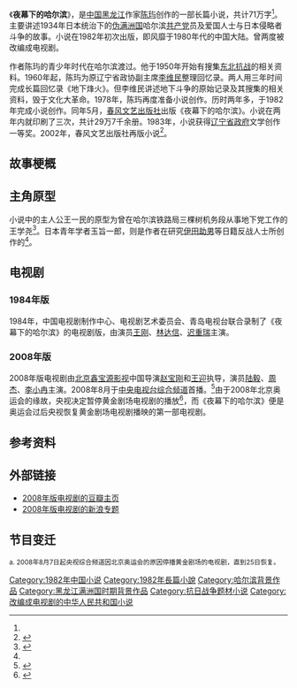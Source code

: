 《'''夜幕下的哈尔滨'''》，是[[中国|中国]][[黑龙江省|黑龙江]]作家[[陈玙_(作家)|陈玙]]创作的一部长篇小说，共计71万字<ref name="a1"/>。主要讲述1934年日本统治下的[[伪满洲国|伪满洲国]]哈尔滨[[共产党|共产党]]员及爱国人士与日本侵略者斗争的故事。小说在1982年初次出版，即风靡于1980年代的中国大陆。曾两度被改编成电视剧。

作者陈玙的青少年时代在哈尔滨渡过。他于1950年开始有搜集[[东北抗战|东北抗战]]的相关资料。1960年起，陈玙为原辽宁省政协副主席[[李维民|李维民]]整理回忆录。两人用三年时间完成长篇回忆录《地下烽火》。但李维民讲述地下斗争的原始记录及其搜集的相关资料，毁于文化大革命。1978年，陈玙再度准备小说创作。历时两年多，于1982年完成小说创作。同年5月，[[春风文艺出版社|春风文艺出版社]]出版《夜幕下的哈尔滨》。小说在两年内就印刷了三次，共计29万7千余册。1983年，小说获得[[辽宁省人民政府|辽宁省政府]]文学创作一等奖。2002年，春风文艺出版社再版小说<ref name="a1">{{Cite web |url=http://news.sina.com.cn/o/2005-04-29/09385782916s.shtml |title=陈玙和《夜幕下的哈尔滨》 |accessdate=2019-07-11 |author=张存 |date=2005-04-29 |work= |publisher=新浪网，来源：千华网-鞍山日报 |language=Zh-hans |archive-date=2021-01-17 |archive-url=https://web.archive.org/web/20210117195504/http://news.sina.com.cn/o/2005-04-29/09385782916s.shtml |dead-url=no }}</ref>。

== 故事梗概 ==

== 主角原型 ==

小说中的主人公王一民的原型为曾在哈尔滨铁路局三棵树机务段从事地下党工作的王学尧<ref>{{Cite web |url=http://news.my399.com/system/20110930/000251505.html |title=《夜幕下的哈尔滨》王一民原型王学尧事迹揭秘 |access-date=2013-12-26 |archive-date=2020-11-01 |archive-url=https://web.archive.org/web/20201101052520/http://news.my399.com/system/20110930/000251505.html |dead-url=no }}</ref>。日本青年学者玉旨一郎，则是作者在研究[[伊田助男|伊田助男]]等日籍反战人士所创作的<ref name="a1"/>。

== 电视剧 ==

=== 1984年版 ===
1984年，中国电视剧制作中心、电视剧艺术委员会、青岛电视台联合录制了《夜幕下的哈尔滨》的电视剧版，由演员[[王刚|王刚]]、[[林达信|林达信]]、[[迟重瑞|迟重瑞]]主演。

=== 2008年版 ===
2008年版电视剧由[[北京鑫宝源影视|北京鑫宝源影视]]中国导演[[赵宝刚|赵宝刚]]和[[王迎|王迎]]执导，演员[[陆毅|陆毅]]、[[周杰|周杰]]、[[李小冉|李小冉]]主演。2008年8月于[[中央电视台综合频道|中央电视台综合频道]]首播。<ref>{{Cite web |url=http://ent.sina.com.cn/v/m/p/2008-08-28/16292148506.shtml |title=《夜幕》央视热播 赵宝刚5年磨一剑 |access-date=2013-12-26 |archive-date=2020-11-01 |archive-url=https://web.archive.org/web/20201101052521/http://ent.sina.com.cn/v/m/p/2008-08-28/16292148506.shtml |dead-url=no }}</ref>由于2008年北京奥运会的缘故，央视决定暂停黄金剧场电视剧的播放<ref>{{Cite web |url=http://ent.sina.com.cn/v/m/2008-07-24/07152112129.shtml |title=央视一套电视剧让路奥运会 只保留三档新闻节目 |access-date=2013-12-27 |archive-date=2020-11-01 |archive-url=https://web.archive.org/web/20201101052526/http://ent.sina.com.cn/v/m/2008-07-24/07152112129.shtml |dead-url=no }}</ref>，而《夜幕下的哈尔滨》便是奥运会过后央视恢复黄金剧场电视剧播映的第一部电视剧。

== 参考资料 ==

{{Reflist}}

== 外部链接 ==
* [http://movie.douban.com/subject/3204491/ 2008年版电视剧的豆瓣主页] {{Wayback|url=http://movie.douban.com/subject/3204491/ |date=20190503181119 }}
* [http://ent.sina.com.cn/f/ymxdheb/ 2008年版电视剧的新浪专题] {{Wayback|url=http://ent.sina.com.cn/f/ymxdheb/ |date=20201101052535 }}

==节目变迁==
{{電視節目的變遷
|電視台 = {{flagicon|PRC}} [[中国中央电视台综合频道|中国中央电视台综合频道]]|播放檔次 = [[黄金剧场|黄金剧场]] 週一至週日 20:00~22:00
|節目名稱 = 夜幕下的哈尔滨<br />（2008.8.25 - 2008.9.15）
|上一節目 = [[静静的白桦林|静静的白桦林]]<br />（2008.7.23 - 2008.8.6）{{ref|x|[a]}}
|下一節目 = [[绝密押运|绝密押运]]<br />（2008.9.18 - 2008.10.2）
}}
<small>{{note|x}}a. 2008年8月7日起央视综合频道因北京奥运会的原因停播黄金剧场的电视剧，直到25日恢复。</small>

{{赵宝刚}}
{{央视一套电视剧|nocat}}

[[Category:1982年中国小说|Category:1982年中国小说]]
[[Category:1982年長篇小說|Category:1982年長篇小說]]
[[Category:哈尔滨背景作品|Category:哈尔滨背景作品]]
[[Category:黑龙江满洲国时期背景作品|Category:黑龙江满洲国时期背景作品]]
[[Category:抗日战争题材小说|Category:抗日战争题材小说]]
[[Category:改编成电视剧的中华人民共和国小说|Category:改编成电视剧的中华人民共和国小说]]